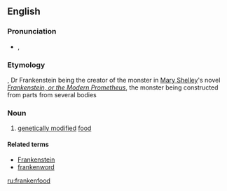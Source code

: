 ==English==

===Pronunciation===
* {{enPR|frăngk'(ə)n-fo͞od"}}, {{IPA|/ˈfɹæŋk(ə)nˌfuːd/|lang=en}}

===Etymology===
{{blend|Frankenstein|food|lang=en}}, Dr Frankenstein being the creator of the monster in [[w:Mary_Shelley|Mary Shelley]]'s novel ''[[w:Frankenstein|Frankenstein, or the Modern Prometheus]]'', the monster being constructed from parts from several bodies

===Noun===
{{en-noun|-}}

# {{context|colloquial|derogatory|lang=en}} [[genetically modified]] [[food]]

====Related terms====
* [[Frankenstein]]
* [[frankenword]]

[[ru:frankenfood]]